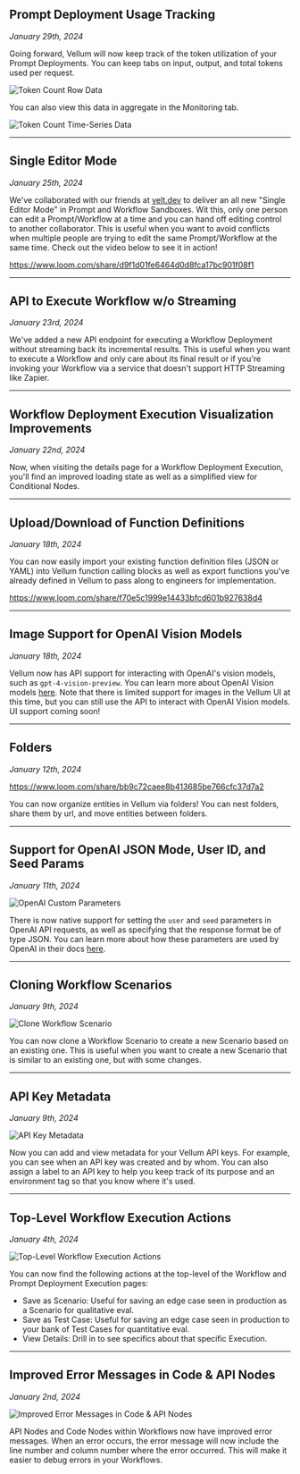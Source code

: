 ## Prompt Deployment Usage Tracking
*January 29th, 2024*

Going forward, Vellum will now keep track of the token utilization of your Prompt Deployments. You can keep tabs on
input, output, and total tokens used per request.

![Token Count Row Data](https://storage.googleapis.com/vellum-public/help-docs/token-count-row-data.png)

You can also view this data in aggregate in the Monitoring tab.

![Token Count Time-Series Data](https://storage.googleapis.com/vellum-public/help-docs/token-count-time-series-data.png)

---

## Single Editor Mode
*January 25th, 2024*

We've collaborated with our friends at [velt.dev](https://velt.dev/) to deliver an all new "Single Editor Mode" in
Prompt and Workflow Sandboxes. Wit this, only one person can edit a Prompt/Workflow at a time and you can hand off
editing control to another collaborator. This is useful when you want to avoid conflicts when multiple people are
trying to edit the same Prompt/Workflow at the same time. Check out the video below to see it in action!

https://www.loom.com/share/d9f1d01fe6464d0d8fca17bc901f08f1

---

## API to Execute Workflow w/o Streaming
*January 23rd, 2024*

We've added a new API endpoint for executing a Workflow Deployment without streaming back its incremental results. This is useful
when you want to execute a Workflow and only care about its final result or if you're invoking your Workflow
via a service that doesn't support HTTP Streaming like Zapier.

---

## Workflow Deployment Execution Visualization Improvements
*January 22nd, 2024*

Now, when visiting the details page for a Workflow Deployment Execution, you'll find an improved loading state as well
as a simplified view for Conditional Nodes.

---

## Upload/Download of Function Definitions
*January 18th, 2024*

You can now easily import your existing function definition files (JSON or YAML) into Vellum function calling blocks
as well as export functions you've already defined in Vellum to pass along to engineers for implementation.

https://www.loom.com/share/f70e5c1999e14433bfcd601b927638d4


---

## Image Support for OpenAI Vision Models
*January 18th, 2024*

Vellum now has API support for interacting with OpenAI's vision models, such as `gpt-4-vision-preview`.
You can learn more about OpenAI Vision models [here](https://platform.openai.com/docs/guides/vision). Note that there is
limited support for images in the Vellum UI at this time, but you can still use the API to interact with OpenAI Vision models.
UI support coming soon!

---

## Folders
*January 12th, 2024*

https://www.loom.com/share/bb9c72caee8b413685be766cfc37d7a2

You can now organize entities in Vellum via folders! You can nest folders, share them by url, and move entities between folders.

---

## Support for OpenAI JSON Mode, User ID, and Seed Params
*January 11th, 2024*

![OpenAI Custom Parameters](https://storage.googleapis.com/vellum-public/help-docs/open-ai-custom-params.png)

There is now native support for setting the `user` and `seed` parameters in OpenAI API requests, as well as specifying
that the response format be of type JSON. You can learn more about how these parameters are used by OpenAI in
their docs [here](https://platform.openai.com/docs/api-reference/chat/create).

---

## Cloning Workflow Scenarios
*January 9th, 2024*

![Clone Workflow Scenario](https://storage.googleapis.com/vellum-public/help-docs/clone-workflow-scenario.png)

You can now clone a Workflow Scenario to create a new Scenario based on an existing one. This is useful when you want to
create a new Scenario that is similar to an existing one, but with some changes.

---

## API Key Metadata
*January 9th, 2024*

![API Key Metadata](https://storage.googleapis.com/vellum-public/help-docs/api-key-metadata.png)

Now you can add and view metadata for your Vellum API keys. For example, you can see when an API key was created and by whom.
You can also assign a label to an API key to help you keep track of its purpose and an environment tag so that you know
where it's used.

---

## Top-Level Workflow Execution Actions
*January 4th, 2024*

![Top-Level Workflow Execution Actions](https://storage.googleapis.com/vellum-public/help-docs/top-level-workflow-execution-actions.png)

You can now find the following actions at the top-level of the Workflow and Prompt Deployment Execution pages:
- Save as Scenario: Useful for saving an edge case seen in production as a Scenario for qualitative eval.
- Save as Test Case: Useful for saving an edge case seen in production to your bank of Test Cases for quantitative eval.
- View Details: Drill in to see specifics about that specific Execution.

---

## Improved Error Messages in Code & API Nodes
*January 2nd, 2024*

![Improved Error Messages in Code & API Nodes](https://storage.googleapis.com/vellum-public/help-docs/workflow-api-node-code-node-error-messages.png)

API Nodes and Code Nodes within Workflows now have improved error messages. When an error occurs, the error message
will now include the line number and column number where the error occurred. This will make it easier to debug errors
in your Workflows.